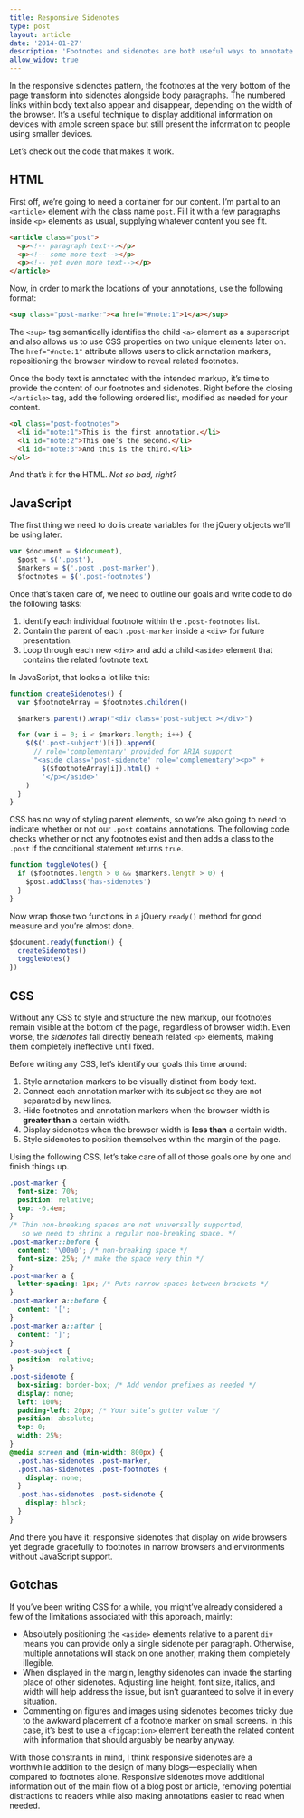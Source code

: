 ```yaml
---
title: Responsive Sidenotes
type: post
layout: article
date: '2014-01-27'
description: 'Footnotes and sidenotes are both useful ways to annotate online blog posts and articles. With the help of responsive design, it’s now possible to use both approaches at the same time.'
allow_widow: true
---
```


In the responsive sidenotes pattern, the footnotes at the very bottom of the page transform into sidenotes alongside body paragraphs. The numbered links within body text also appear and disappear, depending on the width of the browser. It’s a useful technique to display additional information on devices with ample screen space but still present the information to people using smaller devices.

Let’s check out the code that makes it work.

## HTML

First off, we’re going to need a container for our content. I’m partial to an `<article>` element with the class name `post`. Fill it with a few paragraphs inside `<p>` elements as usual, supplying whatever content you see fit.

```html
<article class="post">
  <p><!-- paragraph text--></p>
  <p><!-- some more text--></p>
  <p><!-- yet even more text--></p>
</article>
```

Now, in order to mark the locations of your annotations, use the following format:

```html
<sup class="post-marker"><a href="#note:1">1</a></sup>
```

The `<sup>` tag semantically identifies the child `<a>` element as a superscript and also allows us to use CSS properties on two unique elements later on. The `href="#note:1"` attribute allows users to click annotation markers, repositioning the browser window to reveal related footnotes.

Once the body text is annotated with the intended markup, it’s time to provide the content of our footnotes and sidenotes. Right before the closing `</article>` tag, add the following ordered list, modified as needed for your content.

```html
<ol class="post-footnotes">
  <li id="note:1">This is the first annotation.</li>
  <li id="note:2">This one’s the second.</li>
  <li id="note:3">And this is the third.</li>
</ol>
```

And that’s it for the HTML. _Not so bad, right?_

## JavaScript

The first thing we need to do is create variables for the jQuery objects we’ll be using later.

```javascript
var $document = $(document),
  $post = $('.post'),
  $markers = $('.post .post-marker'),
  $footnotes = $('.post-footnotes')
```

Once that’s taken care of, we need to outline our goals and write code to do the following tasks:

1. Identify each individual footnote within the `.post-footnotes` list.
2. Contain the parent of each `.post-marker` inside a `<div>` for future presentation.
3. Loop through each new `<div>` and add a child `<aside>` element that contains the related footnote text.

In JavaScript, that looks a lot like this:

```javascript
function createSidenotes() {
  var $footnoteArray = $footnotes.children()

  $markers.parent().wrap("<div class='post-subject'></div>")

  for (var i = 0; i < $markers.length; i++) {
    $($('.post-subject')[i]).append(
      // role='complementary' provided for ARIA support
      "<aside class='post-sidenote' role='complementary'><p>" +
        $($footnoteArray[i]).html() +
        '</p></aside>'
    )
  }
}
```

CSS has no way of styling parent elements, so we’re also going to need to indicate whether or not our `.post` contains annotations. The following code checks whether or not any footnotes exist and then adds a class to the `.post` if the conditional statement returns `true`.

```javascript
function toggleNotes() {
  if ($footnotes.length > 0 && $markers.length > 0) {
    $post.addClass('has-sidenotes')
  }
}
```

Now wrap those two functions in a jQuery `ready()` method for good measure and you’re almost done.

```javascript
$document.ready(function() {
  createSidenotes()
  toggleNotes()
})
```

## CSS

Without any CSS to style and structure the new markup, our footnotes remain visible at the bottom of the page, regardless of browser width. Even worse, the _sidenotes_ fall directly beneath related `<p>` elements, making them completely ineffective until fixed.

Before writing any CSS, let’s identify our goals this time around:

1. Style annotation markers to be visually distinct from body text.
2. Connect each annotation marker with its subject so they are not separated by new lines.
3. Hide footnotes and annotation markers when the browser width is **greater than** a certain width.
4. Display sidenotes when the browser width is **less than** a certain width.
5. Style sidenotes to position themselves within the margin of the page.

Using the following CSS, let’s take care of all of those goals one by one and finish things up.

```css
.post-marker {
  font-size: 70%;
  position: relative;
  top: -0.4em;
}
/* Thin non-breaking spaces are not universally supported,
   so we need to shrink a regular non-breaking space. */
.post-marker::before {
  content: '\00a0'; /* non-breaking space */
  font-size: 25%; /* make the space very thin */
}
.post-marker a {
  letter-spacing: 1px; /* Puts narrow spaces between brackets */
}
.post-marker a::before {
  content: '[';
}
.post-marker a::after {
  content: ']';
}
.post-subject {
  position: relative;
}
.post-sidenote {
  box-sizing: border-box; /* Add vendor prefixes as needed */
  display: none;
  left: 100%;
  padding-left: 20px; /* Your site’s gutter value */
  position: absolute;
  top: 0;
  width: 25%;
}
@media screen and (min-width: 800px) {
  .post.has-sidenotes .post-marker,
  .post.has-sidenotes .post-footnotes {
    display: none;
  }
  .post.has-sidenotes .post-sidenote {
    display: block;
  }
}
```

And there you have it: responsive sidenotes that display on wide browsers yet degrade gracefully to footnotes in narrow browsers and environments without JavaScript support.

## Gotchas

If you’ve been writing CSS for a while, you might’ve already considered a few of the limitations associated with this approach, mainly:

- Absolutely positioning the `<aside>` elements relative to a parent `div` means you can provide only a single sidenote per paragraph. Otherwise, multiple annotations will stack on one another, making them completely illegible.
- When displayed in the margin, lengthy sidenotes can invade the starting place of other sidenotes. Adjusting line height, font size, italics, and width will help address the issue, but isn’t guaranteed to solve it in every situation.
- Commenting on figures and images using sidenotes becomes tricky due to the awkward placement of a footnote marker on small screens. In this case, it’s best to use a `<figcaption>` element beneath the related content with information that should arguably be nearby anyway.

With those constraints in mind, I think responsive sidenotes are a worthwhile addition to the design of many blogs—especially when compared to footnotes alone. Responsive sidenotes move additional information out of the main flow of a blog post or article, removing potential distractions to readers while also making annotations easier to read when needed.
